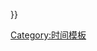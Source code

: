 {{Navbox
| name =  DecadesAndYears22
| title = [[:{{NAMESPACE}}:Decade|Decades]] and [[:{{NAMESPACE}}:Year|years]]
| state = {{{state|autocollapse}}}
| tracking = no
| list1 = {{#ifeq:{{Centurynum|adbc}}|ADBC|{{DecadesAndYears/table|{{{1|}}}|{{{2|22}}}|{{{3|AD}}}}}|{{DecadesAndYears/table|{{NAMESPACE}}|{{Centurynum|n}}|{{Centurynum|adbc}}}}}}
}}<noinclude>
{{collapsible option}}
[[Category:时间模板]]
</noinclude>